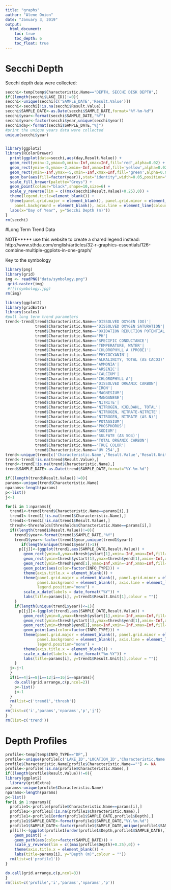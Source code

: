 ```yaml
---
title: "graphs"
author: "Alene Onion"
date: "January 3, 2019"
output:  
  html_document:
    toc: true
    toc_depth: 6
    toc_float: true
---
```


# Secchi Depth  
Secchi depth data were collected:  

```r
secchi<-temp[temp$Characteristic.Name=="DEPTH, SECCHI DISK DEPTH",]
if((length(secchi$LAKE_ID))!=0){
secchi<-unique(secchi[c('SAMPLE_DATE','Result.Value')])
secchi<-secchi[!is.na(secchi$Result.Value),]
secchi$SAMPLE_DATE<-as.Date(secchi$SAMPLE_DATE,format="%Y-%m-%d")
secchi$year<-format(secchi$SAMPLE_DATE,"%Y")
secchi$year<-factor(secchi$year,unique(secchi$year))
secchi$day<-format(secchi$SAMPLE_DATE,"%j")
#print the unique years data were collected
unique(secchi$year)


library(ggplot2)
library(RColorBrewer)
  print(ggplot(data=secchi,aes(day,Result.Value)) +
  geom_rect(ymin=-2,ymax=0,xmin=-Inf,xmax=Inf,fill='red',alpha=0.02) +
  geom_rect(ymin=-5,ymax=-2,xmin=-Inf,xmax=Inf,fill='yellow',alpha=0.02) +
  geom_rect(ymin=-Inf,ymax=-5,xmin=-Inf,xmax=Inf,fill='green',alpha=0.02) +
  geom_bar(aes(fill=factor(year)),stat="identity",width=0.05,position="dodge") +
  scale_fill_brewer(palette="Greys") +
  geom_point(colour="black",shape=10,size=6) +
  scale_y_reverse(lim = c((max(secchi$Result.Value)+0.25),0)) +
  theme(legend.title=element_blank()) +
  theme(panel.grid.major = element_blank(), panel.grid.minor = element_blank(),
    panel.background = element_blank(), axis.line = element_line(colour = "black")) +
  labs(x="Day of Year", y="Secchi Depth (m)")) 
}
rm(secchi)

```

#Long Term Trend Data

NOTE***** use this website to create a shared legend instead: http://www.sthda.com/english/articles/32-r-graphics-essentials/126-combine-multiple-ggplots-in-one-graph/

Key to the symbology  
```r
library(png)
library(grid)
img <- readPNG("data/symbology.png")
 grid.raster(img)
 #![](symbology.jpg)
rm(img)
```

```r
library(ggplot2)
library(gridExtra)
library(scales)
#pull long term trend parameters
trend<-trend[trend$Characteristic.Name=='DISSOLVED OXYGEN (DO)'|
             trend$Characteristic.Name=='DISSOLVED OXYGEN SATURATION'|
             trend$Characteristic.Name=='OXIDATION REDUCTION POTENTIAL (ORP)'|
             trend$Characteristic.Name=='PH'|
             trend$Characteristic.Name=='SPECIFIC CONDUCTANCE'|
             trend$Characteristic.Name=='TEMPERATURE, WATER'|
             trend$Characteristic.Name=='CHLOROPHYLL A (PROBE)'|
             trend$Characteristic.Name=='PHYCOCYANIN'|
             trend$Characteristic.Name=='ALKALINITY, TOTAL (AS CACO3)'|
             trend$Characteristic.Name=='AMMONIA'|
             trend$Characteristic.Name=='ARSENIC'|
             trend$Characteristic.Name=='CALCIUM'|
             trend$Characteristic.Name=='CHLOROPHYLL A'|
             trend$Characteristic.Name=='DISSOLVED ORGANIC CARBON'|
             trend$Characteristic.Name=='IRON'|
             trend$Characteristic.Name=='MAGNESIUM'|
             trend$Characteristic.Name=='MANGANESE'|
             trend$Characteristic.Name=='NITRITE'|
             trend$Characteristic.Name=='NITROGEN, KJELDAHL, TOTAL'|
             trend$Characteristic.Name=='NITROGEN, NITRATE-NITRITE'|
             trend$Characteristic.Name=='NITROGEN, NITRATE (AS N)'|
             trend$Characteristic.Name=='POTASSIUM'|
             trend$Characteristic.Name=='PHOSPHORUS'|
             trend$Characteristic.Name=='SODIUM'|
             trend$Characteristic.Name=='SULFATE (AS SO4)'|
             trend$Characteristic.Name=='TOTAL ORGANIC CARBON'|
             trend$Characteristic.Name=='TRUE COLOR'|
             trend$Characteristic.Name=='UV 254',]
trend<-unique(trend[c('Characteristic.Name','Result.Value','Result.Unit','INFO_TYPE','SAMPLE_NAME','DATA_PROVIDER','SAMPLE_DATE','START_DEPTH','END_DEPTH')])
trend<-trend[!is.na(trend$Result.Value),]
trend<-trend[!is.na(trend$Characteristic.Name),]
trend$SAMPLE_DATE<-as.Date(trend$SAMPLE_DATE,format="%Y-%m-%d")

if((length(trend$Result.Value))!=0){
params<-unique(trend$Characteristic.Name)
nparams<-length(params)
p<-list()
j<-1

for(i in 1:nparams){
  trend1<-trend[trend$Characteristic.Name==params[i],]
  trend1<-trend1[!is.na(trend1$Characteristic.Name),]
  trend1<-trend1[!is.na(trend1$Result.Value),]
  thresh<-thresholds[thresholds$Characteristic.Name==params[i],]
  if((length(trend1$Result.Value))!=0){
    trend1$year<-format(trend1$SAMPLE_DATE,"%Y")
    trend1$year<-factor(trend1$year,unique(trend1$year))
       if(length(unique(trend1$year))>1){
      p[[j]]<-(ggplot(trend1,aes(SAMPLE_DATE,Result.Value)) +
        geom_rect(ymin=0,ymax=thresh$ystart[1],xmin=-Inf,xmax=Inf,fill='red',alpha=0.02) +
        geom_rect(ymin=thresh$ystart[1],ymax=thresh$yend[1],xmin=-Inf,xmax=Inf,fill='yellow',alpha=0.02) +
        geom_rect(ymin=thresh$yend[1],ymax=Inf,xmin=-Inf,xmax=Inf,fill='green',alpha=0.02) +
        geom_point(aes(color=factor(INFO_TYPE))) +
        theme(axis.title.x = element_blank()) +
        theme(panel.grid.major = element_blank(), panel.grid.minor = element_blank(),
              panel.background = element_blank(), axis.line = element_line(colour = "black"),
              legend.position="none") +
        scale_x_date(labels = date_format("%Y")) +
        labs(title=params[i], y=trend1$Result.Unit[1],colour = ""))
    }
    if(length(unique(trend1$year))<=1){
      p[[j]]<-(ggplot(trend1,aes(SAMPLE_DATE,Result.Value)) +
        geom_rect(ymin=0,ymax=thresh$ystart[1],xmin=-Inf,xmax=Inf,fill='red',alpha=0.02) +
        geom_rect(ymin=thresh$ystart[1],ymax=thresh$yend[1],xmin=-Inf,xmax=Inf,fill='yellow',alpha=0.02) +
        geom_rect(ymin=thresh$yend[1],ymax=Inf,xmin=-Inf,xmax=Inf,fill='green',alpha=0.02) +
        geom_point(aes(color=factor(INFO_TYPE))) +
        theme(panel.grid.major = element_blank(), panel.grid.minor = element_blank(),
              panel.background = element_blank(), axis.line = element_line(colour = "black"),
              legend.position="none") +
        theme(axis.title.x = element_blank()) +
        scale_x_date(labels = date_format("%m-%Y")) +
        labs(title=params[i], y=trend1$Result.Unit[1],colour = ""))
    }
  j<-j+1
  }
  if(i==4|i==8|i==12|i==16|i==nparams){
    do.call(grid.arrange,c(p,ncol=2))
    p<-list()
    j<-1
  }
  rm(list=c('trend1','thresh'))
  }
rm(list=c('i','params','nparams','p','j'))
}
rm(list=c('trend'))
```

# Depth Profiles
```r
profile<-temp[temp$INFO_TYPE=="DP",]
profile<-unique(profile[c('LAKE_ID','LOCATION_ID','Characteristic.Name','Depth','Result.Value','SAMPLE_DATE')])
profile$Characteristic.Name[profile$Characteristic.Name==""] <- NA
profile<-profile[!is.na(profile$Characteristic.Name),]
if((length(profile$Result.Value))!=0){
library(ggplot2)
  library(gridExtra)
params<-unique(profile$Characteristic.Name)
nparams<-length(params)
p<-list()
for(i in 1:nparams){
  profile1<-profile[profile$Characteristic.Name==params[i],]
  profile1<-profile1[!is.na(profile1$Characteristic.Name),]
  profile1<-profile1[order(profile1$SAMPLE_DATE,profile1$Depth),]
  profile1$SAMPLE_DATE<-format(profile1$SAMPLE_DATE,"%Y.%m.%d")
  profile1$SAMPLE_DATE<-factor(profile1$SAMPLE_DATE,unique(profile1$SAMPLE_DATE))
  p[[i]]<-(ggplot(profile1[order(profile1$Depth,profile1$SAMPLE_DATE),],aes(Result.Value,Depth)) +
    geom_point() +
    geom_path(aes(color=factor(SAMPLE_DATE))) +
    scale_y_reverse(lim = c((max(profile$Depth)+0.25),0)) +
    theme(axis.title.x = element_blank()) +
    labs(title=params[i], y="Depth (m)",colour = "")) 
  rm(list=c('profile1'))
}

do.call(grid.arrange,c(p,ncol=3))
}
rm(list=c('profile','i','params','nparams','p'))
```